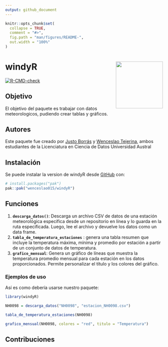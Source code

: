 ```yaml
---
output: github_document
---
```


<!-- README.md is generated from README.Rmd. Please edit that file -->

```r
knitr::opts_chunk$set(
  collapse = TRUE,
  comment = "#>",
  fig.path = "man/figures/README-",
  out.width = "100%"
)
```

# windyR <img src="man/figures/logo.png" align="right" width="150"/>


<!-- badges: start -->
[![R-CMD-check](https://github.com/wenceslao015/windyR/actions/workflows/R-CMD-check.yaml/badge.svg)](https://github.com/wenceslao015/windyR/actions/workflows/R-CMD-check.yaml)
<!-- badges: end -->

## Objetivo

El objetivo del paquete es trabajar con datos meteorologicos, pudiendo crear tablas y gráficos.

## Autores

Este paquete fue creado por [Justo Borrás](https://github.com/justoborras2006) y [Wenceslao Tejerina](https://github.com/wenceslao015), ambos estudiantes de la Licenciatura en Ciencia de Datos Universidad Austral

## Instalación

Se puede instalar la version de windyR desde [GitHub](https://github.com/) con:


```r
# install.packages("pak")
pak::pak("wenceslao015/windyR")
```

## Funciones

1.  **`descarga_datos()`**: Descarga un archivo CSV de datos de una estación meteorológica específica desde un repositorio en línea y lo guarda en la ruta especificada. Luego, lee el archivo y devuelve los datos como un data frame.
2.  **`tabla_de_temperatura_estaciones`** : genera una tabla resumen que incluye la temperatura máxima, mínima y promedio por estación a partir de un conjunto de datos de temperatura.
3.  **`grafico_mensual`**: Genera un gráfico de líneas que muestra la temperatura promedio mensual para cada estación en los datos proporcionados. Permite personalizar el título y los colores del gráfico.


### Ejemplos de uso

Así es como debería usarse nuestro paquete:

```r
library(windyR)
```

```r
NH0098 = descarga_datos("NH0098", "estacion_NH0098.csv")
```

```r
tabla_de_temperatura_estaciones(NH0098)
```

```r
grafico_mensual(NH0098, colores = "red", titulo = "Temperatura")
```

## Contribuciones
